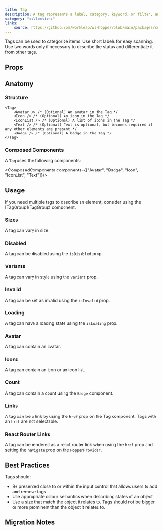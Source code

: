 ```yaml
---
title: Tag
description: A tag represents a label, category, keyword, or filter, and can be used for various groupings. If you need multiple tags, consider using the TagGroup component.
category: "collections"
links:
    source: https://github.com/workleap/wl-hopper/blob/main/packages/components/src/tag/src/Tag.tsx
---
```


Tags can be used to categorize items.
Use short labels for easy scanning. Use two words only if necessary to describe the status and differentiate it from other tags.

<Example src="tag/docs/tag/preview" />

## Props

<PropTable component="Tag" />

## Anatomy

### Structure

```tsx
<Tag>
    <Avatar /> /* (Optional) An avatar in the Tag */
    <Icon /> /* (Optional) An icon in the Tag */
    <IconList /> /* (Optional) A list of icons in the Tag */
    <Text /> /* (Optional) Text is optional, but becomes required if any other elements are present */
    <Badge /> /* (Optional) A badge in the Tag */
</Tag>
```

### Composed Components

A `Tag` uses the following components:

<ComposedComponents components={["Avatar", "Badge", "Icon", "IconList", "Text"]}/>

## Usage

<Callout variant="information">
If you need multiple tags to describe an element, consider using the [TagGroup](TagGroup) component.
</Callout>

### Sizes

A tag can vary in size.

<Example src="tag/docs/tag/sizes" />

### Disabled

A tag can be disabled using the `isDisabled` prop.

<Example src="tag/docs/tag/disabled" />

### Variants

A tag can vary in style using the `variant` prop.

<Example src="tag/docs/tag/variants" />

### Invalid

A tag can be set as invalid using the `isInvalid` prop.

<Example src="tag/docs/tag/invalid" />

### Loading

A tag can have a loading state using the `isLoading` prop.

<Example src="tag/docs/tag/loading" />

### Avatar

A tag can contain an avatar.

<Example src="tag/docs/tag/avatar" />

### Icons

A tag can contain an icon or an icon list.

<Example src="tag/docs/tag/icons" />

### Count

A tag can contain a count using the `Badge` component.

<Example src="tag/docs/tag/count" />

### Links

A tag can be a link by using the `href` prop on the Tag component. Tags with an `href` are not selectable.

<Example src="tag/docs/tag/links" />

### React Router Links

A tag can be rendered as a react router link when using the `href` prop and setting the `navigate` prop on the `HopperProvider`.

<Example src="tag/docs/tag/reactRouterLinks" />

## Best Practices

Tags should:

- Be presented close to or within the input control that allows users to add and remove tags.
- Use appropriate colour semantics when describing states of an object
- Use a size that match the object it relates to. Tags should not be bigger or more prominent than the object it relates to.

## Migration Notes

<MigrateGuide src="tag/docs/migration-notes-tag" />
